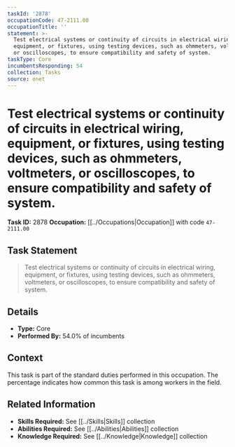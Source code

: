 ```yaml
---
taskId: '2878'
occupationCode: 47-2111.00
occupationTitle: ''
statement: >-
  Test electrical systems or continuity of circuits in electrical wiring,
  equipment, or fixtures, using testing devices, such as ohmmeters, voltmeters,
  or oscilloscopes, to ensure compatibility and safety of system.
taskType: Core
incumbentsResponding: 54
collection: Tasks
source: onet
---
```

# Test electrical systems or continuity of circuits in electrical wiring, equipment, or fixtures, using testing devices, such as ohmmeters, voltmeters, or oscilloscopes, to ensure compatibility and safety of system.

**Task ID:** 2878
**Occupation:** [[../Occupations|Occupation]] with code `47-2111.00`

## Task Statement

> Test electrical systems or continuity of circuits in electrical wiring, equipment, or fixtures, using testing devices, such as ohmmeters, voltmeters, or oscilloscopes, to ensure compatibility and safety of system.

## Details

- **Type:** Core
- **Performed By:** 54.0% of incumbents

## Context

This task is part of the standard duties performed in this occupation. The percentage indicates how common this task is among workers in the field.

## Related Information

- **Skills Required:** See [[../Skills|Skills]] collection
- **Abilities Required:** See [[../Abilities|Abilities]] collection
- **Knowledge Required:** See [[../Knowledge|Knowledge]] collection
